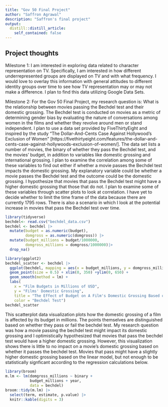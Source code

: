 ```yaml
---
title: "Gov 50 Final Project"
author: "Saffron Agrawal"
description: "Saffron's final project"
output:
  distill::distill_article:
    self_contained: false
---
```




## Project thoughts

Milestone 1:
I am interested in exploring data related to character representation on TV. Specifically, I am interested in how different underrepresented groups are displayed on TV and with what frequency. I would love to overlay this information with general attitudes to different identity groups over time to see how TV representation may or may not make a difference. I plan to find this data utilizing Google Data Sets.

Milestone 2: 
For the Gov 50 Final Project, my research question is: What is the relationship between movies passing the Bechdel test and their domestic grossing. The Bechdel test is conducted on movies as a metric of determining gender bias by evaluating the nature of conversations among women in the films and whether they revolve around men or stand independent. I plan to use a data set provided by FiveThirtyEight and inspired by the study "The Dollar-And-Cents Case Against Hollywood’s Exclusion of Women" [https://fivethirtyeight.com/features/the-dollar-and-cents-case-against-hollywoods-exclusion-of-women/]. The data set lists a number of movies, the binary of whether they pass the Bechdel test, and the movies' budget, in addition to variables like domestic grossing and international grossing. I plan to examine the correlation among some of these variables to find out either if whether a movie passes the Bechdel test impacts the domestic grossing. My explanatory variable could be whether a movie passes the Bechdel test and the outcome could be the domestic grossing. I hypothesize that  movies that pass the Bechdel test might have a higher domestic grossing that those that do not. I plan to examine some of these variables through scatter plots to look at correlation. I have yet to decide whether to limit the time frame of the data because there are currently 1795 rows. There is also a scenario in which I look at the potential increase in movies that pass the Bechdel test over time. 

```r
library(tidyverse)
bechdel<- read.csv("bechdel_data.csv")
bechdel <- bechdel |>
  mutate(budget = as.numeric(budget),
         domgross = as.numeric(domgross)) |>
  mutate(budget_millions = budget/1000000, 
         domgross_millions = domgross/1000000)|>
  drop_na()

```

```r
library(ggplot2)
bechdel_scatter <- bechdel |>
  ggplot(bechdel, mapping = aes(x = budget_millions, y = domgross_millions, color = binary)) + 
  geom_point(size = 0.5) + xlim(0, 350) +ylim(0, 650) + 
  geom_smooth(method = lm) + 
  labs(
    x = "Film Budgets in Millions of USD", 
    y = "Films' Domestic Grossing", 
    title = "The Effect of Budget on A Film's Domestic Grossing Based on Passing the Bechdel Test", 
    color = "Bechdel Test")
bechdel_scatter
```

This scatterplot data visualization plots how the domestic grossing of a film is affected by its budget in millions. The points themselves are distinguished based on whether they pass or fail the bechdel test. My research question was how a movie passing the bechdel test might impact its domestic grossing and I optimistically hypothesized that movies that pass the bechdel test would have a higher domestic grossing. However, this visualization shows there is little to no impact on a movie's domestic grossing based on whether it passes the bechdel test. Movies that pass might have a slightly higher domestic grossing based on the linear model, but not enough to be statistically signficant according to the regression calculations below. 


```r
library(broom)
m.lm <- lm(domgross_millions ~ binary +
           budget_millions + year, 
           data = bechdel)
broom::tidy(m.lm) |>
  select(term, estimate, p.value) |>
  knitr::kable(digits = 3)



```


